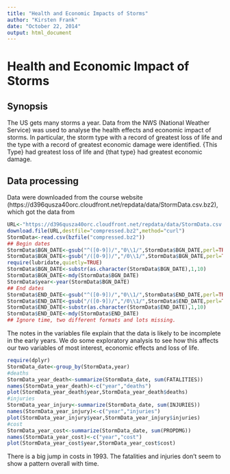 ```yaml
---
title: "Health and Economic Impacts of Storms"
author: "Kirsten Frank"
date: "October 22, 2014"
output: html_document
---
```

# Health and Economic Impact of Storms

## Synopsis
The US gets many storms a year. Data from the NWS (National Weather Service) was used to analyse the health effects and economic impact of storms. In particular, the storm type with a record of greatest loss of life and the type with a record of greatest economic damage were identified. {This Type} had greatest loss of life and {that type} had greatest economic damage. 

## Data processing

Data were downloaded from the course website (https://d396qusza40orc.cloudfront.net/repdata/data/StormData.csv.bz2), which got the data from 

```r
URL<-"https://d396qusza40orc.cloudfront.net/repdata/data/StormData.csv.bz2"
download.file(URL,destfile="compressed.bz2",method="curl")
StormData<-read.csv(bzfile("compressed.bz2"))
## Begin dates
StormData$BGN_DATE<-gsub("^([0-9])/","0\\1/",StormData$BGN_DATE,perl=TRUE)
StormData$BGN_DATE<-gsub("/([0-9])/","/0\\1/",StormData$BGN_DATE,perl=TRUE)
require(lubridate,quietly=TRUE)
StormData$BGN_DATE<-substr(as.character(StormData$BGN_DATE),1,10)
StormData$BGN_DATE<-mdy(StormData$BGN_DATE)
StormData$year<-year(StormData$BGN_DATE)
## End dates
StormData$END_DATE<-gsub("^([0-9])/","0\\1/",StormData$END_DATE,perl=TRUE)
StormData$END_DATE<-gsub("/([0-9])/","/0\\1/",StormData$END_DATE,perl=TRUE)
StormData$END_DATE<-substr(as.character(StormData$END_DATE),1,10)
StormData$END_DATE<-mdy(StormData$END_DATE)
## Ignore time, two different formats and lots missing.
```

The notes in the variables file explain that the data is likely to be incomplete in the early years. We do some exploratory analysis to see how this affects our two variables of most interest, economic effects and loss of life.

```r
require(dplyr)
StormData_date<-group_by(StormData,year)
#deaths
StormData_year_death<-summarize(StormData_date, sum(FATALITIES))
names(StormData_year_death)<-c("year","deaths")
plot(StormData_year_death$year,StormData_year_death$deaths)
#injuries
StormData_year_injury<-summarize(StormData_date, sum(INJURIES))
names(StormData_year_injury)<-c("year","injuries")
plot(StormData_year_injury$year,StormData_year_injury$injuries)
#cost
StormData_year_cost<-summarize(StormData_date, sum(PROPDMG))
names(StormData_year_cost)<-c("year","cost")
plot(StormData_year_cost$year,StormData_year_cost$cost)
```
There is a big jump in costs in 1993. The fatalities and injuries don't seem to show a pattern overall with time. 


